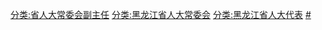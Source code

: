 [[分类:省人大常委会副主任|分类:省人大常委会副主任]]
[[分类:黑龙江省人大常委会|分类:黑龙江省人大常委会]]
[[分类:黑龙江省人大代表|分类:黑龙江省人大代表]]
[[分类:黑龙江省各级人大常委会副主任|#]]